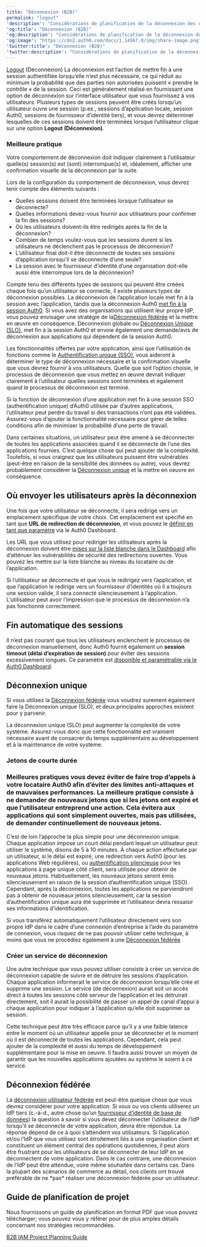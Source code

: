 ```yaml
---
title: "Déconnexion (B2B)"
permalink: "logout"
'description': "Considérations de planification de la déconnexion des utilisateurs pour votre implémentation IAM B2B."
'og:title': "Déconnexion (B2B)"
'og:description': "Considérations de planification de la déconnexion des utilisateurs pour votre implémentation IAM B2B."
'og:image': "https://cdn2.auth0.com/docs/1.14567.0/img/share-image.png"
'twitter:title': "Déconnexion (B2B)"
'twitter:description': "Considérations de planification de la déconnexion des utilisateurs pour votre implémentation IAM B2B."
---
```


[Logout](/docs/fr-ca/authenticate/login/logout) (Déconnexion) La déconnexion est l’action de mettre fin à une session authentifiée lorsqu’elle n’est plus nécessaire, ce qui réduit au minimum la probabilité que des parties non autorisées puissent « prendre le contrôle » de la session. Ceci est généralement réalisé en fournissant une option de déconnexion sur l’interface utilisateur que vous fournissez à vos utilisateurs. Plusieurs types de sessions peuvent être créés lorsqu’un utilisateur ouvre une session (p.ex., sessions d’application locale, session Auth0, sessions de fournisseur d’identité tiers), et vous devrez déterminer lesquelles de ces sessions doivent être terminées lorsque l’utilisateur clique sur une option **Logout (Déconnexion)**.

### Meilleure pratique

Votre comportement de déconnexion doit indiquer clairement à l’utilisateur quelle(s) session(s) est (sont) interrompue(s) et, idéalement, afficher une confirmation visuelle de la déconnexion par la suite.

Lors de la configuration du comportement de déconnexion, vous devrez tenir compte des éléments suivants :

* Quelles sessions doivent être terminées lorsque l’utilisateur se déconnecte?
* Quelles informations devez-vous fournir aux utilisateurs pour confirmer la fin des sessions?
* Où les utilisateurs doivent-ils être redirigés après la fin de la déconnexion?
* Combien de temps voulez-vous que les sessions durent si les utilisateurs ne déclenchent pas le processus de déconnexion?
* L’utilisateur final doit-il être déconnecté de toutes ses sessions d’application lorsqu’il se déconnecte d’une seule?
* La session avec le fournisseur d’identité d’une organisation doit-elle aussi être interrompue lors de la déconnexion?

Compte tenu des différents types de sessions qui peuvent être créées chaque fois qu’un utilisateur se connecte, il existe plusieurs types de déconnexion possibles. La déconnexion de l’application locale met fin à la session avec l’application, tandis que la déconnexion Auth0 [met fin à la session Auth0](https://auth0.com/docs/logout/guides/logout-auth0). Si vous avez des organisations qui utilisent leur propre <Tooltip href="/docs/fr-ca/glossary?term=idp" tip="Fournisseur d’identité (IdP)
Service de stockage et de gestion des identités numériques." cta="Voir le glossaire">IdP</Tooltip>, vous pouvez envisager une stratégie de la[Déconnexion fédérée](#federated-logout) et la mettre en œuvre en conséquence. Déconnexion globale ou [Déconnexion Unique (SLO)](https://auth0.com/docs/logout/guides/logout-applications), met fin à la session Auth0 et envoie également une demande/avis de déconnexion aux applications qui dépendent de la session Auth0.

Les fonctionnalités offertes par votre application, ainsi que l’utilisation de fonctions comme le [Authentification unique (SSO)](https://auth0.com/docs/sso), vous aideront à déterminer le type de déconnexion nécessaire et la confirmation visuelle que vous devrez fournir à vos utilisateurs. Quelle que soit l’option choisie, le processus de déconnexion que vous mettez en œuvre devrait indiquer clairement à l’utilisateur quelles sessions sont terminées et également quand le processus de déconnexion est terminé.

<Warning>

Si la fonction de déconnexion d’une application met fin à une session SSO (authentification unique) d’Auth0 utilisée par d’autres applications, l’utilisateur peut perdre du travail si des transactions n’ont pas été validées. Assurez-vous d’ajouter la fonctionnalité nécessaire pour gérer de telles conditions afin de minimiser la probabilité d’une perte de travail.

</Warning>

Dans certaines situations, un utilisateur peut être amené à se déconnecter de toutes les applications associées quand il se déconnecte de l’une des applications fournies. C’est quelque chose qui peut ajouter de la complexité. Toutefois, si vous craignez que les utilisateurs puissent être vulnérables (peut-être en raison de la sensibilité des données ou autre), vous devrez probablement considérer la [Déconnexion unique](#single-logout) et la mettre en oeuvre en conséquence.

## Où envoyer les utilisateurs après la déconnexion

Une fois que votre utilisateur se déconnecte, il sera redirigé vers un emplacement spécifique de votre choix. Cet emplacement est spécifié en tant que **URL de redirection de déconnexion**, et vous pouvez le [définir en tant que paramètre](https://auth0.com/docs/logout/guides/redirect-users-after-logout) via le <Tooltip href="/docs/fr-ca/glossary?term=auth0-dashboard" tip="Auth0 Dashboard
Principal produit d’Auth0 pour configurer vos services." cta="Voir le glossaire">Auth0 Dashboard</Tooltip>.

Les URL que vous utilisez pour rediriger les utilisateurs après la déconnexion doivent être [mises sur la liste blanche dans le Dashboard](https://auth0.com/docs/logout#redirect-users-after-logout) afin d’atténuer les vulnérabilités de sécurité des redirections ouvertes. Vous pouvez les mettre sur la liste blanche au niveau du locataire ou de l’application.

<Callout icon="file-lines" color="#0EA5E9" iconType="regular">

Si l’utilisateur se déconnecte et que vous le redirigez vers l’application, et que l’application le redirige vers un fournisseur d’identités où il a toujours une session valide, il sera connecté silencieusement à l’application. L’utilisateur peut avoir l’impression que le processus de déconnexion n’a pas fonctionné correctement.

</Callout>

## Fin automatique des sessions

Il n’est pas courant que tous les utilisateurs enclenchent le processus de déconnexion manuellement, donc Auth0 fournit également un **session timeout (délai d’expiration de session)** pour éviter des sessions excessivement longues. Ce paramètre est [disponible et paramétrable via le Auth0 Dashboard](https://auth0.com/docs/dashboard/reference/settings-tenant#login-session-management).

## Déconnexion unique

Si vous utilisez la [Déconnexion fédérée](#federated-logout) vous voudrez surement également faire la Déconnexion unique (SLO), et deux principales approches existent pour y parvenir.

<Warning>

La déconnexion unique (SLO) peut augmenter la complexité de votre système. Assurez-vous donc que cette fonctionnalité est vraiment nécessaire avant de consacrer du temps supplémentaire au développement et à la maintenance de votre système.

</Warning>

### Jetons de courte durée

### Meilleures pratiques vous devez éviter de faire trop d’appels à votre locataire Auth0 afin d’éviter des limites anti-attaques et de mauvaises performances. La meilleure pratique consiste à ne demander de nouveaux jetons que si les jetons ont expiré et que l’utilisateur entreprend une action. Cela évitera aux applications qui sont simplement ouvertes, mais pas utilisées, de demander continuellement de nouveaux jetons.

C’est de loin l’approche la plus simple pour une déconnexion unique. Chaque application impose un court délai pendant lequel un utilisateur peut utiliser le système, disons de 5 à 10 minutes. À chaque action effectuée par un utilisateur, si le délai est expiré, une redirection vers Auth0 (pour les applications Web régulières), ou [authentification silencieuse](/docs/fr-ca/authenticate/login/configure-silent-authentication) pour les applications à page unique côté client, sera utilisée pour obtenir de nouveaux jetons. Habituellement, les nouveaux jetons seront émis silencieusement en raison de la session d’authentification unique (<Tooltip href="/docs/fr-ca/glossary?term=single-sign-on" tip="Authentification unique (SSO)
Service qui, après qu’un utilisateur se soit connecté à une application, le connecte automatiquement à d’autres applications." cta="Voir le glossaire">SSO</Tooltip>). Cependant, après la déconnexion, toutes les applications ne parviendront pas à obtenir de nouveaux jetons silencieusement, car la session d’authentification unique aura été supprimée et l’utilisateur devra ressaisir ses informations d’identification.

<Warning>

Si vous transférez automatiquement l’utilisateur directement vers son propre IdP dans le cadre d’une connexion d’entreprise à l’aide du paramètre de connexion, vous risquez de ne pas pouvoir utiliser cette technique, à moins que vous ne procédiez également à une [Déconnexion fédérée](#federated-logout)

</Warning>

### Créer un service de déconnexion

Une autre technique que vous pouvez utiliser consiste à créer un service de déconnexion capable de suivre et de détruire les sessions d’application. Chaque application informerait le service de déconnexion lorsqu’elle crée et supprime une session. Le service (de déconnexion) aurait soit un accès direct à toutes les sessions côté serveur de l’application et les détruirait directement, soit il aurait la possibilité de passer un appel de canal d’appui à chaque application pour indiquer à l’application qu’elle doit supprimer sa session.

Cette technique peut être très efficace parce qu’il y a une faible latence entre le moment où un utilisateur appelle pour se déconnecter et le moment où il est déconnecté de toutes les applications. Cependant, cela peut ajouter de la complexité et aussi du temps de développement supplémentaire pour la mise en oeuvre. Il faudra aussi trouver un moyen de garantir que les nouvelles applications ajoutées au système le soient à ce service.

## Déconnexion fédérée

La [déconnexion utilisateur fédérée](/docs/fr-ca/authenticate/login/logout/log-users-out-of-idps) est peut-être quelque chose que vous devrez considérer pour votre application. Si vous ou vos clients utiliserez un IdP tiers (c.-à-d., autre chose qu’un [fournisseur d’identité de base de données](/docs/fr-ca/connections/database)) la question à savoir si vous devez déconnecter l’utilisateur de l’IdP lorsqu’il se déconnecte de votre application, devra être répondue. La réponse dépend de ce à quoi s’attendent vos utilisateurs. Si l’application et/ou l’IdP que vous utilisez sont étroitement liés à une organisation client et constituent un élément central des opérations quotidiennes, il peut alors être frustrant pour les utilisateurs de se déconnecter de leur IdP en se déconnectent de votre application. Dans le cas contraire, une déconnexion de l’IdP peut être attendue, voire même souhaitée dans certains cas. Dans la plupart des scénarios de commerce au détail, nos clients ont trouvé préférable de ne \*pas\* réaliser une déconnexion fédérée pour un utilisateur.

## Guide de planification de projet

Nous fournissons un guide de planification en format PDF que vous pouvez télécharger; vous pouvez vous y référer pour de plus amples détails concernant nos stratégies recommandées.

[B2B IAM Project Planning Guide](//assets.ctfassets.net/cdy7uua7fh8z/63F0WOPJdVzsPMxV1Xvp8x/7a329487c5e890d8e820f6a48983b46a/B2B_Project_Planning.pdf)